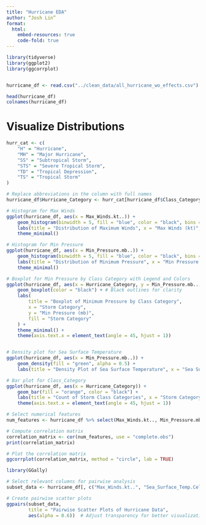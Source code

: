 ```yaml
---
title: "Hurricane EDA"
author: “Josh Lin”
format: 
  html:
    embed-resources: true
    code-fold: true
---
```



```r
library(tidyverse)
library(ggplot2)
library(ggcorrplot)


hurricane_df <- read.csv("../clean_data/all_hurricane_wo_effects.csv")

head(hurricane_df)
colnames(hurricane_df)
```
# Visualize Distributions
```r
hurr_cat <- c(
    "H" = "Hurricane",
    "MH" = "Major Hurricane",
    "SS" = "Subtropical Storm",
    "STS" = "Severe Tropical Storm",
    "TD" = "Tropical Depression",
    "TS" = "Tropical Storm"
)

# Replace abbreviations in the column with full names
hurricane_df$Hurricane_Category <- hurr_cat[hurricane_df$Class_Category]

# Histogram for Max Winds
ggplot(hurricane_df, aes(x = Max_Winds.kt..)) +
    geom_histogram(binwidth = 5, fill = "blue", color = "black", bins = 50) +
    labs(title = "Distribution of Maximum Winds", x = "Max Winds (kt)", y = "Frequency") +
    theme_minimal()

# Histogram for Min Pressure
ggplot(hurricane_df, aes(x = Min_Pressure.mb..)) +
    geom_histogram(binwidth = 5, fill = "blue", color = "black", bins = 50) +
    labs(title = "Distribution of Minimum Pressure", x = "Min Pressure (mb)", y = "Frequency") +
    theme_minimal()

# Boxplot for Min Pressure by Class Category with Legend and Colors
ggplot(hurricane_df, aes(x = Hurricane_Category, y = Min_Pressure.mb.., fill = Class_Category)) +
    geom_boxplot(color = "black") + # Black outlines for clarity
    labs(
        title = "Boxplot of Minimum Pressure by Class Category",
        x = "Storm Category",
        y = "Min Pressure (mb)",
        fill = "Storm Category"
    ) +
    theme_minimal() +
    theme(axis.text.x = element_text(angle = 45, hjust = 1))


# Density plot for Sea Surface Temperature
ggplot(hurricane_df, aes(x = Min_Pressure.mb..)) +
    geom_density(fill = "green", alpha = 0.5) +
    labs(title = "Density Plot of Sea Surface Temperature", x = "Sea Surface Temperature (°C)", y = "Density")

# Bar plot for Class_Category
ggplot(hurricane_df, aes(x = Hurricane_Category)) +
    geom_bar(fill = "orange", color = "black") +
    labs(title = "Count of Storm Class Categories", x = "Storm Category", y = "Count") +
    theme(axis.text.x = element_text(angle = 45, hjust = 1))

```

```r
# Select numerical features
num_features <- hurricane_df %>% select(Max_Winds.kt.., Min_Pressure.mb.., X200.850_hPA.Shear.kt.., Sea_Surface_Temp.Celsius., Humidity...)

# Compute correlation matrix
correlation_matrix <- cor(num_features, use = "complete.obs")
print(correlation_matrix)

# Plot the correlation matrix
ggcorrplot(correlation_matrix, method = "circle", lab = TRUE)
```

```r
library(GGally)

# Select relevant columns for pairwise analysis
subset_data <- hurricane_df[, c("Max_Winds.kt..", "Sea_Surface_Temp.Celsius.", "Humidity...", "X200.850_hPA.Shear.kt..")]

# Create pairwise scatter plots
ggpairs(subset_data, 
        title = "Pairwise Scatter Plots of Hurricane Data",
        aes(alpha = 0.6))  # Adjust transparency for better visualization
```